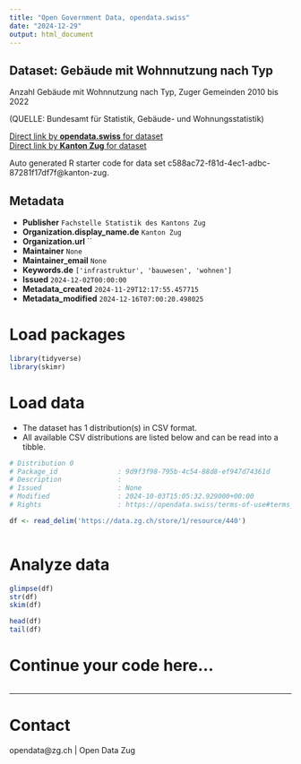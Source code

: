 ```yaml
---
title: "Open Government Data, opendata.swiss"
date: "2024-12-29"
output: html_document
---
```


## Dataset: Gebäude mit Wohnnutzung nach Typ

Anzahl Gebäude mit Wohnnutzung nach Typ, Zuger Gemeinden 2010 bis 2022

(QUELLE: Bundesamt für Statistik, Gebäude- und Wohnungsstatistik)

[Direct link by **opendata.swiss** for dataset](https://opendata.swiss/de/dataset/gebaude-mit-wohnnutzung-nach-typ)<br>
[Direct link by **Kanton Zug** for dataset](https://www.zg.ch/behoerden/gesundheitsdirektion/statistikfachstelle/themen/09bau-und-wohnungswesen/gebaeude)

Auto generated R starter code for data set c588ac72-f81d-4ec1-adbc-87281f17df7f@kanton-zug.

## Metadata

- **Publisher** `Fachstelle Statistik des Kantons Zug`
- **Organization.display_name.de** `Kanton Zug`
- **Organization.url** ``
- **Maintainer** `None`
- **Maintainer_email** `None`
- **Keywords.de** `['infrastruktur', 'bauwesen', 'wohnen']`
- **Issued** `2024-12-02T00:00:00`
- **Metadata_created** `2024-11-29T12:17:55.457715`
- **Metadata_modified** `2024-12-16T07:00:20.498025`


# Load packages

```r

library(tidyverse)
library(skimr)

```

# Load data

-   The dataset has 1 distribution(s) in CSV format.
-   All available CSV distributions are listed below and can be read into a tibble.

```r

# Distribution 0
# Package_id               : 9d9f3f98-795b-4c54-88d8-ef947d74361d
# Description              : 
# Issued                   : None
# Modified                 : 2024-10-03T15:05:32.929000+00:00
# Rights                   : https://opendata.swiss/terms-of-use#terms_by

df <- read_delim('https://data.zg.ch/store/1/resource/440')



```

# Analyze data

```r

glimpse(df)
str(df)
skim(df)

head(df)
tail(df)

```

# Continue your code here...

```r

```

------------------------------------------------------------------------

# Contact

opendata@zg.ch | Open Data Zug
